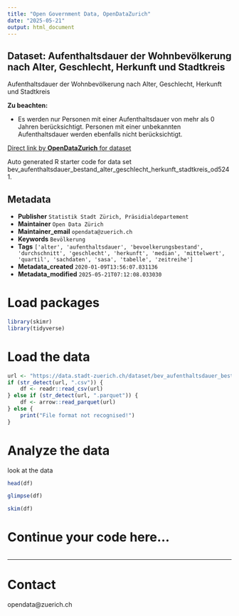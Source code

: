```yaml
---
title: "Open Government Data, OpenDataZurich"
date: "2025-05-21"
output: html_document
---
```


## Dataset: Aufenthaltsdauer der Wohnbevölkerung nach Alter, Geschlecht, Herkunft und Stadtkreis

Aufenthaltsdauer der Wohnbevölkerung nach Alter, Geschlecht, Herkunft und Stadtkreis

**Zu beachten:**

 - Es werden nur Personen mit einer Aufenthaltsdauer von mehr als 0 Jahren berücksichtigt. Personen mit einer unbekannten Aufenthaltsdauer werden ebenfalls nicht berücksichtigt. 
 

[]()



[Direct link by **OpenDataZurich** for dataset](https://data.stadt-zuerich.ch/dataset/bev_aufenthaltsdauer_bestand_alter_geschlecht_herkunft_stadtkreis_od5241)

Auto generated R starter code for data set bev_aufenthaltsdauer_bestand_alter_geschlecht_herkunft_stadtkreis_od5241.

## Metadata

- **Publisher** `Statistik Stadt Zürich, Präsidialdepartement`
- **Maintainer** `Open Data Zürich`
- **Maintainer_email** `opendata@zuerich.ch`
- **Keywords** `Bevölk­erung`
- **Tags** `['alter', 'aufenthaltsdauer', 'bevoelkerungsbestand', 'durchschnitt', 'geschlecht', 'herkunft', 'median', 'mittelwert', 'quartil', 'sachdaten', 'sasa', 'tabelle', 'zeitreihe']`
- **Metadata_created** `2020-01-09T13:56:07.831136`
- **Metadata_modified** `2025-05-21T07:12:08.033030`


# Load packages

```r
library(skimr)
library(tidyverse)
```

# Load the data

```r
url <- "https://data.stadt-zuerich.ch/dataset/bev_aufenthaltsdauer_bestand_alter_geschlecht_herkunft_stadtkreis_od5241/download/BEV524OD5241.csv"
if (str_detect(url, ".csv")) {
    df <- readr::read_csv(url)
} else if (str_detect(url, ".parquet")) {
    df <- arrow::read_parquet(url)
} else {
    print("File format not recognised!")
}
```

# Analyze the data

look at the data
```r
head(df)
```

```r
glimpse(df)
```

```r
skim(df)
```

# Continue your code here...

```r

```

------------------------------------------------------------------------

# Contact

opendata@zuerich.ch
